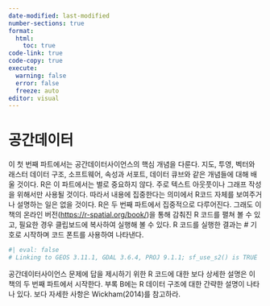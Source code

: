 ```yaml
---
date-modified: last-modified
number-sections: true
format: 
  html: 
    toc: true
code-link: true
code-copy: true
execute: 
  warning: false
  error: false
  freeze: auto
editor: visual
---
```


# 공간데이터

이 첫 번째 파트에서는 공간데이터사이언스의 핵심 개념을 다룬다. 지도, 투영, 벡터와 래스터 데이터 구조, 소프트웨어, 속성과 서포트, 데이터 큐브와 같은 개념들에 대해 배울 것이다. R은 이 파트에서는 별로 중요하지 않다. 주로 텍스트 아웃풋이나 그래프 작성을 위해서만 사용될 것이다. 따라서 내용에 집중한다는 의미에서 R코드 자체를 보여주거나 설명하는 일은 없을 것이다. R은 두 번째 파트에서 집중적으로 다루어진다. 그래도 이 책의 온라인 버전(<https://r-spatial.org/book/>)을 통해 감춰진 R 코드를 펼쳐 볼 수 있고, 필요한 경우 클립보드에 복사하여 실행해 볼 수 있다. R 코드를 실행한 결과는 \# 기호로 시작하며 코드 폰트를 사용하여 나타낸다.

```r
#| eval: false
# Linking to GEOS 3.11.1, GDAL 3.6.4, PROJ 9.1.1; sf_use_s2() is TRUE
```

공간데이터사이언스 문제에 답을 제시하기 위한 R 코드에 대한 보다 상세한 설명은 이 책의 두 번째 파트에서 시작한다. 부록 B에는 R 데이터 구조에 대한 간략한 설명이 나타나 있다. 보다 자세한 사항은 Wickham(2014)를 참고하라.
